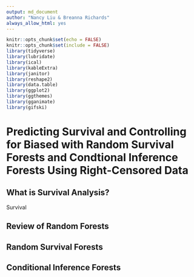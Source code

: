 ```yaml
---
output: md_document
author: "Nancy Liu & Breanna Richards"
always_allow_html: yes
---
```


```r
knitr::opts_chunk$set(echo = FALSE)
knitr::opts_chunk$set(include = FALSE)
library(tidyverse)
library(lubridate)
library(ical)
library(kableExtra)
library(janitor)
library(reshape2)
library(data.table)
library(ggplot2)
library(ggthemes)
library(gganimate)
library(gifski)
```

# Predicting Survival and Controlling for Biased with Random Survival Forests and Condtional Inference Forests Using Right-Censored Data



## What is Survival Analysis?

Survival 


## Review of Random Forests


## Random Survival Forests


## Conditional Inference Forests
